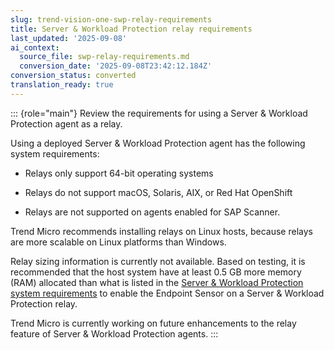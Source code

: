 ```yaml
---
slug: trend-vision-one-swp-relay-requirements
title: Server & Workload Protection relay requirements
last_updated: '2025-09-08'
ai_context:
  source_file: swp-relay-requirements.md
  conversion_date: '2025-09-08T23:42:12.184Z'
conversion_status: converted
translation_ready: true
---
```


::: {role="main"}
Review the requirements for using a Server & Workload Protection agent as a relay.

Using a deployed Server & Workload Protection agent has the following system requirements:

- Relays only support 64-bit operating systems

- Relays do not support macOS, Solaris, AIX, or Red Hat OpenShift

- Relays are not supported on agents enabled for SAP Scanner.

Trend Micro recommends installing relays on Linux hosts, because relays are more scalable on Linux platforms than Windows.

Relay sizing information is currently not available. Based on testing, it is recommended that the host system have at least 0.5 GB more memory (RAM) allocated than what is listed in the [Server & Workload Protection system requirements](swp-agent-sys-requirements.mdx) to enable the Endpoint Sensor on a Server & Workload Protection relay.

Trend Micro is currently working on future enhancements to the relay feature of Server & Workload Protection agents.
:::
